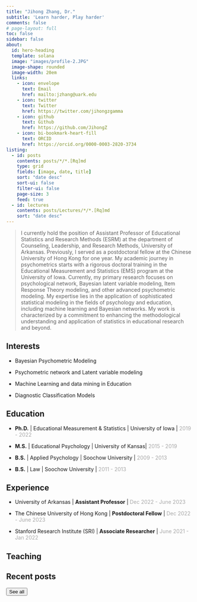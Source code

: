 ```yaml
---
title: "Jihong Zhang, Dr."
subtitle: 'Learn harder, Play harder'
comments: false
# page-layout: full
toc: false
sidebar: false
about:
  id: hero-heading
  template: solana
  image: "images/profile-2.JPG"
  image-shape: rounded
  image-width: 20em
  links:
    - icon: envelope
      text: Email
      href: mailto:jzhang@uark.edu
    - icon: twitter
      text: Twitter
      href: https://twitter.com/jihongzgamma
    - icon: github
      text: Github
      href: https://github.com/JihongZ
    - icon: bi-bookmark-heart-fill
      text: ORCID
      href: https://orcid.org/0000-0003-2820-3734
listing:
  - id: posts
    contents: posts/*/*.[Rq]md
    type: grid
    fields: [image, date, title]
    sort: "date desc"
    sort-ui: false
    filter-ui: false
    page-size: 3
    feed: true
  - id: lectures
    contents: posts/Lectures/*/*.[Rq]md
    sort: "date desc"
---
```


::: {#hero-heading}
> I currently hold the position of Assistant Professor of Educational Statistics and Research Methods (ESRM) at the department of Counseling, Leadership, and Research Methods, University of Arkansas. Previously, I served as a postdoctoral fellow at the Chinese University of Hong Kong for one year. My academic journey in psychometrics starts with a rigorous doctoral training in the Educational Measurement and Statistics (EMS) program at the University of Iowa. Currently, my primary research focuses on psychological network, Bayesian latent variable modeling, Item Response Theory modeling, and other advanced psychometric modeling. My expertise lies in the application of sophisticated statistical modeling in the fields of psychology and education, including machine learning and Bayesian networks. My work is characterized by a commitment to enhancing the methodological understanding and application of statistics in educational research and beyond.
:::

::: {.panel-tabset align="left"}
## Interests

-   Bayesian Psychometric Modeling

-   Psychometric network and Latent variable modeling

-   Machine Learning and data mining in Education

-   Diagnostic Classification Models

## Education

-   **Ph.D.** \| Educational Measurement & Statistics \| University of Iowa \| [2019 - 2022]{style="color:darkgrey;"}

-   **M.S.** \| Educational Psychology \| University of Kansas\| [2015 - 2019]{style="color:darkgrey;"}

-   **B.S.** \| Applied Psychology \| Soochow University \| [2009 - 2013]{#date style="color:darkgrey;"}

-   **B.S.** \| Law \| Soochow University \| [2011 - 2013]{style="color:darkgrey;"}

## Experience

-   University of Arkansas \| **Assistant Professor** \| [Dec 2022 - June 2023]{style="color:darkgrey;"}

-   The Chinese University of Hong Kong \| **Postdoctoral Fellow** \| [Dec 2022 - June 2023]{style="color:darkgrey;"}

-   Stanford Research Institute (SRI) \| **Associate Researcher** \| [June 2021 - Jan 2022]{style="color:darkgrey;"}
:::

## Teaching

::: {#lectures}
:::

## Recent posts

::: {#posts}
:::

<a href="../posts/index.html"><button type="button" class="btn btn-primary float-end btn-sm">See all</button></a>
